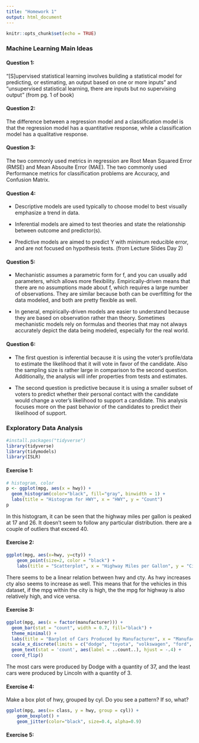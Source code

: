 ```yaml
---
title: "Homework 1"
output: html_document
---
```


```r
knitr::opts_chunk$set(echo = TRUE)
```


### Machine Learning Main Ideas

#### Question 1:
"[S]upervised statistical learning involves building a statistical model for predicting, or estimating, an output based on one or more inputs" and 
"unsupervised statistical learning, there are inputs but no supervising output" (from pg. 1 of book)


#### Question 2:
The difference between a regression model and a classification model is that the regression model has a quantitative response, while a classification 
model has a qualitative response. 


#### Question 3:
The two commonly used metrics in regression are Root Mean Squared Error (RMSE) and Mean Absoulte Error (MAE). 
The two commonly used Performance metrics for classification problems are Accuracy, and Confusion Matrix.


#### Question 4:
* Descriptive models are used typically to choose model to best visually emphasize a trend in data.

* Inferential models are aimed to test theories and state the relationship between outcome and predictor(s).

* Predictive models are aimed to predict Y with minimum reducible error, and are not focused on hypothesis tests.
(from Lecture Slides Day 2)


#### Question 5:
* Mechanistic assumes a parametric form for f, and you can usually add parameters, which allows more flexibility.
Empirically-driven means that there are no assumptions made about f, which requires a large number of observations. 
They are similar because both can be overfitting for the data modeled, and both are pretty flexible as well.

* In general, empirically-driven models are easier to understand because they are based on observation rather than theory. Sometimes mechanistic models 
rely on formulas and theories that may not always accurately depict the data being modeled, especially for the real world.



#### Question 6:
* The first question is inferential because it is using the voter's profile/data to estimate the likelihood that it will vote in favor of the candidate. 
Also the sampling size is rather large in comparison to the second question. Additionally, the analysis will infer properties from tests and estimates.

* The second question is predictive because it is using a smaller subset of voters to predict whether their personal contact with the candidate would change
a voter's likelihood to support a candidate. This analysis focuses more on the past behavior of the candidates to predict their likelihood of support.



### Exploratory Data Analysis

```r
#install.packages("tidyverse")
library(tidyverse)
library(tidymodels)
library(ISLR)
```


#### Exercise 1:
```r
# histogram, color
p <- ggplot(mpg, aes(x = hwy)) + 
  geom_histogram(color="black", fill="gray", binwidth = 1) +
  labs(title = "Histogram for HWY", x = "HWY", y = "Count")
p
```

In this histogram, it can be seen that the highway miles per gallon is peaked at 17 and 26. It doesn't seem to follow any particular distribution. there are a couple of outliers that exceed 40. 

#### Exercise 2:
```r
ggplot(mpg, aes(x=hwy, y=cty)) + 
    geom_point(size=2, color = "black") +
    labs(title = "Scatterplot", x = "Highway Miles per Gallon", y = "City Miles per Gallon") 
```

There seems to be a linear relation between hwy and cty. As hwy increases cty also seems to increase as well. This means that for the vehicles in 
this dataset, if the mpg within the city is high, the the mpg for highway is also relatively high, and vice versa. 



#### Exercise 3:
```r
ggplot(mpg, aes(x = factor(manufacturer))) +
  geom_bar(stat = "count", width = 0.7, fill="black") +
  theme_minimal() +
  labs(title = "Barplot of Cars Produced by Manufacturer", x = "Manufacturer",  y = "Cars Produced") +
  scale_x_discrete(limits = c("dodge", "toyota", "volkswagen", "ford", "chevrolet", "audi", "subaru", "hyundai", "nissan", "honda", "jeep", "pontiac", "mercury", "land rover", "lincoln")) +
  geom_text(stat = 'count', aes(label = ..count..), hjust = -.4) +
  coord_flip()

```

The most cars were produced by Dodge with a quantity of 37, and the least cars were produced by Lincoln with a quantity of 3.

#### Exercise 4:
Make a box plot of hwy, grouped by cyl. Do you see a pattern? If so, what?
```r
ggplot(mpg, aes(x= class, y = hwy, group = cyl)) +
    geom_boxplot() +
    geom_jitter(color="black", size=0.4, alpha=0.9)
```


#### Exercise 5:
```r

```













